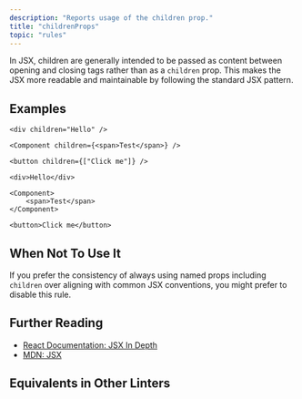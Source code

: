 ```yaml
---
description: "Reports usage of the children prop."
title: "childrenProps"
topic: "rules"
---
```



<RuleSummary plugin="jsx" rule="childrenProps" />

In JSX, children are generally intended to be passed as content between opening and closing tags rather than as a `children` prop.
This makes the JSX more readable and maintainable by following the standard JSX pattern.

## Examples

<Tabs>
<TabItem label="❌ Incorrect">

```tsx
<div children="Hello" />
```

```tsx
<Component children={<span>Test</span>} />
```

```tsx
<button children={["Click me"]} />
```

</TabItem>
<TabItem label="✅ Correct">

```tsx
<div>Hello</div>
```

```tsx
<Component>
	<span>Test</span>
</Component>
```

```tsx
<button>Click me</button>
```

</TabItem>
</Tabs>

## When Not To Use It

If you prefer the consistency of always using named props including `children` over aligning with common JSX conventions, you might prefer to disable this rule.

## Further Reading

- [React Documentation: JSX In Depth](https://react.dev/learn/writing-markup-with-jsx)
- [MDN: JSX](https://developer.mozilla.org/en-US/docs/Learn/Tools_and_testing/Client-side_JavaScript_frameworks/React_getting_started#jsx)

## Equivalents in Other Linters

<RuleEquivalents pluginId="jsx" ruleId="childrenProps" />
